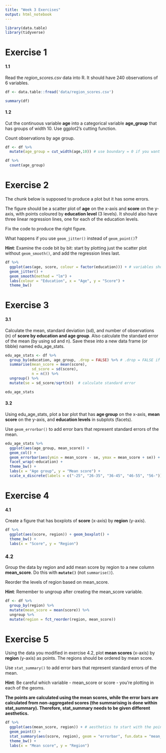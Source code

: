 ```yaml
---
title: "Week 3 Exercises"
output: html_notebook
---
```


```r
library(data.table)
library(tidyverse)
```


# Exercise 1

#### 1.1

Read the *region_scores.csv* data into R. It should have 240 observations of 6 variables.
```r
df <- data.table::fread('data/region_scores.csv')
```

```r
summary(df)
```

#### 1.2

Cut the continuous variable **age** into a categorical variable **age_group** that has groups of width 10. Use ggplot2's cutting function.  

Count observations by age group.

```r

df <- df %>%
  mutate(age_group = cut_width(age,10)) # use boundary = 0 if you want to start from 0 (in this case, there are no observations for the lowest class, so the first class would be 10-20)

df %>%
  count(age_group)

```


# Exercise 2

The chunk below is supposed to produce a plot but it has some errors.  

The figure should be a scatter plot of **age** on the x-axis and **score** on the y-axis, with points coloured by **education level** (3 levels). It should also have three linear regression lines, one for each of the education levels.  

Fix the code to produce the right figure.  

What happens if you use `geom_jitter()` instead of `geom_point()`?  

**Hint**: Examine the code bit by bit: start by plotting just the scatter plot without `geom_smooth()`, and add the regression lines last.  


```r
df %>% 
  ggplot(aes(age, score, colour = factor(education))) + # variables should be inside aes(), and education should be categorical
  geom_jitter() + 
  geom_smooth(method = "lm") +
  labs(colour = "Education", x = "Age", y = "Score") +
  theme_bw()

```

# Exercise 3

#### 3.1

Calculate the mean, standard deviation (sd), and number of observations (n) of **score by education and age group**. Also calculate the standard error of the mean (by using sd and n). Save these into a new data frame (or tibble) named edu_age_stats.  

```r
edu_age_stats <- df %>%
  group_by(education, age_group, .drop = FALSE) %>% # .drop = FALSE if you don't want to drop possible missing levels
  summarise(mean_score = mean(score),
            sd_score = sd(score),
            n = n()) %>%
  ungroup() %>%
  mutate(se = sd_score/sqrt(n))  # calculate standard error

edu_age_stats
```

#### 3.2

Using edu_age_stats, plot a bar plot that has **age group** on the x-axis, **mean score** on the y-axis, and **education levels** in subplots (facets).  


Use `geom_errorbar()` to add error bars that represent standard errors of the mean.  


```r

edu_age_stats %>%
  ggplot(aes(age_group, mean_score)) + 
  geom_col() +
  geom_errorbar(aes(ymin = mean_score - se, ymax = mean_score + se)) + # error bars centered on the mean
  facet_wrap(~education) +
  theme_bw() +
  labs(x = "Age group", y = "Mean score") +
  scale_x_discrete(labels = c("-25", "26-35", "36-45", "46-55", "56-")) # labels can be changed here, or in the data itself

```

# Exercise 4

#### 4.1

Create a figure that has boxplots of **score** (x-axis) by **region** (y-axis).   

```r
df %>%
  ggplot(aes(score, region)) + geom_boxplot() +
  theme_bw() +
  labs(x = "Score", y = "Region")

```
### 4.2

Group the data by region and add mean score by region to a new column **mean_score**. Do this with **`mutate()`** (not `summarise()`). 

Reorder the levels of region based on mean_score.  

**Hint**: Remember to ungroup after creating the mean_score variable.

```r
df <- df %>%
  group_by(region) %>%
  mutate(mean_score = mean(score)) %>%
  ungroup %>%
  mutate(region = fct_reorder(region, mean_score))

```


# Exercise 5

Using the data you modified in exercise 4.2, plot **mean scores** (x-axis) by **region** (y-axis) as points. The regions should be ordered by mean score.  

Use `stat_summary()` to add error bars that represent standard errors of the mean.  

**Hint**: Be careful which variable - mean_score or score - you're plotting in each of the geoms.

**The points are calculated using the mean scores, while the error bars are calculated from non-aggregated scores (the summarising is done within stat_summary). Therefore, stat_summary needs to be given different aesthetics.**

```r
df %>%
  ggplot(aes(mean_score, region)) + # aesthetics to start with the points
  geom_point() +
  stat_summary(aes(score, region), geom = "errorbar", fun.data = "mean_se", width = .2) + # new aesthetics for error bars
  theme_bw() +
  labs(x = "Mean score", y = "Region")

```



